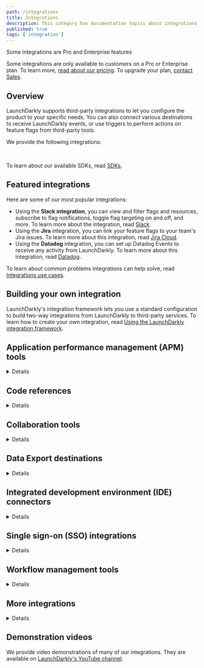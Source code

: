 ```yaml
---
path: /integrations
title: Integrations
description: This category has documentation topics about integrations from third-party apps. You can also connect various destinations to receive LaunchDarkly events.
published: true
tags: ['integration']
---
```


<Callout intent="primary">
<CalloutTitle>Some integrations are Pro and Enterprise features</CalloutTitle>
<CalloutDescription>

Some integrations are only available to customers on a Pro or Enterprise plan. To learn more, [read about our pricing](https://launchdarkly.com/pricing/). To upgrade your plan, [contact Sales](https://launchdarkly.com/contact-sales/).

</CalloutDescription>
</Callout>

## Overview

LaunchDarkly supports third-party integrations to let you configure the product to your specific needs. You can also connect various destinations to receive LaunchDarkly events, or use triggers to perform actions on feature flags from third-party tools.

We provide the following integrations:

<AllIntegrations />
<br />

To learn about our available SDKs, read [SDKs](/sdk).

## Featured integrations

Here are some of our most popular integrations:

- Using the **Slack integration**, you can view and filter flags and resources, subscribe to flag notifications, toggle flag targeting on and off, and more. To learn more about the integration, read [Slack](/integrations/slack).
- Using the **Jira** integration, you can link your feature flags to your team's Jira issues. To learn more about this integration, read [Jira Cloud](/integrations/jira).
- Using the **Datadog** integration, you can set up Datadog Events to receive any activity from LaunchDarkly. To learn more about this integration, read [Datadog](/integrations/datadog).

To learn about common problems integrations can help solve, read [Integrations use cases](/guides/integrations/integrations-use-cases).

## Building your own integration

LaunchDarkly's integration framework lets you use a standard configuration to build two-way integrations from LaunchDarkly to third-party services. To learn how to create your own integration, read [Using the LaunchDarkly integration framework](/integrations/building-integrations).

## Application performance management (APM) tools

<Details summary="Expand APM tools">

LaunchDarkly integrates with the following APM tools:

<ChildPageList path="/integrations/app-performance" />

</Details>

## Code references

<Details summary="Expand code references integrations">

LaunchDarkly offers the following code references integrations:

<ChildPageList path="/home/code/code-references" omit="/home/code/custom-config" />

To learn more, read [Code references](/home/code/code-references).

</Details>

## Collaboration tools

<Details summary="Expand collaboration tools">

LaunchDarkly integrates with the following collaboration tools:

<ChildPageList path="/integrations/collaboration" />

</Details>

## Data Export destinations

<Details summary="Expand Data Export destinations">

You can export events from LaunchDarkly to the following third party Data Export destinations:

<ChildPageList path="/home/data-export" omit="/home/data-export/schema-reference" />

To learn more, read [Data Export](/home/data-export).

</Details>

## Integrated development environment (IDE) connectors

<Details summary="Expand IDE connectors">

LaunchDarkly integrates with the following IDE connectors:

<ChildPageList path="/integrations/ide" />

</Details>

## Single sign-on (SSO) integrations

<Details summary="Expand single sign-on integrations">

LaunchDarkly integrates with the following SSO integrations:

<ChildPageList path="/home/account-security/sso" omit="/home/account-security/sso/scim,/home/account-security/sso/saml" />

To learn more, read [Single sign-on](/home/account-security/sso).

</Details>

## Workflow management tools

<Details summary="Expand workflow management tools">

LaunchDarkly integrates with the following workflow management tools:

<ChildPageList path="/integrations/workflow" />

</Details>

## More integrations

<Details summary="Expand more integrations">

LaunchDarkly integrates with several other productivity and management applications:

<ChildPageList path="/integrations/more" />

</Details>

## Demonstration videos

We provide video demonstrations of many of our integrations. They are available on [LaunchDarkly's YouTube channel](https://www.youtube.com/@LaunchDarkly/videos).


